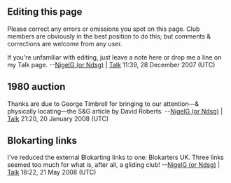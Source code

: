 <article id="14694549" title=Talk:Cotswold Gliding Club>
	<talkpage id="14694549" title="Talk:Cotswold Gliding Club">
{{WPAVIATION
|class=B
&lt;!-- B-Class checklist --&gt;
&lt;!-- 1. It is suitably referenced, and all 
major points are appropriately cited. --&gt;
|B-Class-1=yes
&lt;!-- 2. It reasonably covers the topic, and 
does not contain major omissions or inaccuracies. --&gt;
|B-Class-2=yes
&lt;!-- 3. It has a defined structure, including 
a lead section and one or more sections of content. --&gt;
|B-Class-3=yes
&lt;!-- 4. It is free from major grammatical errors. --&gt;
|B-Class-4=yes
&lt;!-- 5. It contains appropriate supporting materials, 
such as an infobox, images, or diagrams. --&gt;
|B-Class-5=yes
|Gliding-project=yes}}

== Editing this page ==

Please correct any errors or omissions you spot on this page.  Club members are obviously in the best position to do this; but comments &amp; corrections are welcome from any user.

If you're unfamiliar with editing, just leave a note here or drop me a line on my Talk page. --[[User:Ndsg|NigelG (or Ndsg)]] | [[User talk:Ndsg|Talk]] 11:39, 28 December 2007 (UTC)

== 1980 auction ==

Thanks are due to George Timbrell for bringing to our attention—&amp; physically locating—the S&amp;G article by David Roberts. --[[User:Ndsg|NigelG (or Ndsg)]] | [[User talk:Ndsg|Talk]] 21:20, 20 January 2008 (UTC)

== Blokarting  links ==

I've reduced the external Blokarting links to one: Blokarters UK.  Three links seemed too much for what is, after all, a gliding club! --[[User:Ndsg|NigelG (or Ndsg)]] | [[User talk:Ndsg|Talk]] 18:22, 21 May 2008 (UTC)
	</talkpage>
</article>